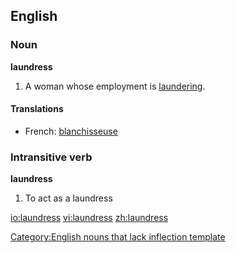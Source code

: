 ==English==

===Noun===
'''laundress'''[[Category:English nouns that lack inflection template]]

# A woman whose employment is [[laundering]].

====Translations====
*French: [[blanchisseuse]] {{f}}

===Intransitive verb===
{{rfc-trverb|Intransitive verb}}
'''laundress'''

# {{obsolete}} To act as a laundress

[[io:laundress]]
[[vi:laundress]]
[[zh:laundress]]